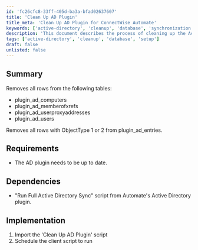 ```yaml
---
id: 'fc26cfc8-33ff-405d-ba3a-bfad02637607'
title: 'Clean Up AD Plugin'
title_meta: 'Clean Up AD Plugin for ConnectWise Automate'
keywords: ['active-directory', 'cleanup', 'database', 'synchronization']
description: 'This document describes the process of cleaning up the Active Directory Plugin in ConnectWise Automate by removing unnecessary rows from specific tables and ensuring that the plugin is up to date. It outlines the requirements and dependencies for successful implementation.'
tags: ['active-directory', 'cleanup', 'database', 'setup']
draft: false
unlisted: false
---
```

## Summary

Removes all rows from the following tables:

- plugin_ad_computers
- plugin_ad_memberofxrefs
- plugin_ad_userproxyaddresses
- plugin_ad_users

Removes all rows with ObjectType 1 or 2 from plugin_ad_entries.

## Requirements

- The AD plugin needs to be up to date.

## Dependencies

- "Run Full Active Directory Sync" script from Automate's Active Directory plugin.

## Implementation

1. Import the 'Clean Up AD Plugin' script
2. Schedule the client script to run











